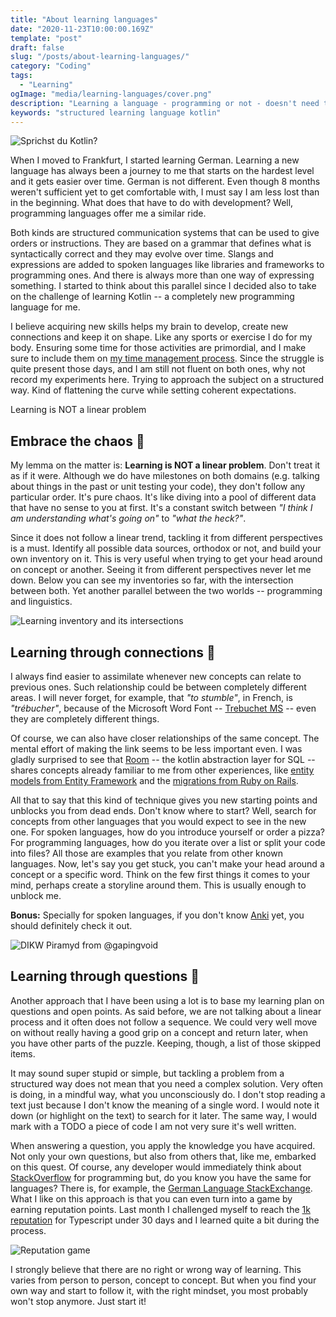 ```yaml
---
title: "About learning languages"
date: "2020-11-23T10:00:00.169Z"
template: "post"
draft: false
slug: "/posts/about-learning-languages/"
category: "Coding"
tags:
  - "Learning"
ogImage: "media/learning-languages/cover.png"
description: "Learning a language - programming or not - doesn't need to be chaotic. Or does it?"
keywords: "structured learning language kotlin"
---
```


![Sprichst du Kotlin?](/media/learning-languages/cover.png)

When I moved to Frankfurt, I started learning German. Learning a new language has always been a journey to me that starts on the hardest level and it gets easier over time. German is not different. Even though 8 months weren't sufficient yet to get comfortable with, I must say I am less lost than in the beginning.
What does that have to do with development? Well, programming languages offer me a similar ride.

Both kinds are structured communication systems that can be used to give orders or instructions. They are based on a grammar that defines what is syntactically correct and they may evolve over time. Slangs and expressions are added to spoken languages like libraries and frameworks to programming ones. And there is always more than one way of expressing something. I started to think about this parallel since I decided also to take on the challenge of learning Kotlin -- a completely new programming language for me.

I believe acquiring new skills helps my brain to develop, create new connections and keep it on shape. Like any sports or exercise I do for my body. Ensuring some time for those activities are primordial, and I make sure to include them on [my time management process](/posts/time-management-for-leaders/). Since the struggle is quite present those days, and I am still not fluent on both ones, why not record my experiments here. Trying to approach the subject on a structured way. Kind of flattening the curve while setting coherent expectations.

<Quote>
  Learning is NOT a linear problem
</Quote>

## Embrace the chaos :exploding_head:

My lemma on the matter is: **Learning is NOT a linear problem**. Don't treat it as if it were. Although we do have milestones on both domains (e.g. talking about things in the past or unit testing your code), they don't follow any particular order. It's pure chaos. It's like diving into a pool of different data that have no sense to you at first. It's a constant switch between *"I think I am understanding what's going on"* to *"what the heck?"*.

Since it does not follow a linear trend, tackling it from different perspectives is a must. Identify all possible data sources, orthodox or not, and build your own inventory on it. This is very useful when trying to get your head around on concept or another. Seeing it from different perspectives never let me down. Below you can see my inventories so far, with the intersection between both. Yet another parallel between the two worlds -- programming and linguistics.

![Learning inventory and its intersections](/media/learning-languages/learning-venn.png)

## Learning through connections :link:

I always find easier to assimilate whenever new concepts can relate to previous ones. Such relationship could be between completely different areas. I will never forget, for example, that *"to stumble"*, in French, is *"trébucher"*, because of the Microsoft Word Font -- [Trebuchet MS](https://docs.microsoft.com/en-us/typography/font-list/trebuchet-ms) -- even they are completely different things. 

Of course, we can also have closer relationships of the same concept. The mental effort of making the link seems to be less important even. I was gladly surprised to see that [Room](https://developer.android.com/topic/libraries/architecture/room) -- the kotlin abstraction layer for SQL -- shares concepts already familiar to me from other experiences, like [entity models from Entity Framework](https://docs.microsoft.com/en-us/ef/) and the [migrations from Ruby on Rails](https://guides.rubyonrails.org/v3.2/migrations.html).

All that to say that this kind of technique gives you new starting points and unblocks you from dead ends. Don't know where to start? Well, search for concepts from other languages that you would expect to see in the new one. For spoken languages, how do you introduce yourself or order a pizza? For programming languages, how do you iterate over a list or split your code into files? All those are examples that you relate from other known languages. Now, let's say you get stuck, you can't make your head around a concept or a specific word. Think on the few first things it comes to your mind, perhaps create a storyline around them. This is usually enough to unblock me.

**Bonus:** Specially for spoken languages, if you don't know [Anki](https://apps.ankiweb.net/) yet, you should definitely check it out.

![DIKW Piramyd from @gapingvoid](/media/learning-languages/dikw.jpeg)

## Learning through questions :raising_hand:

Another approach that I have been using a lot is to base my learning plan on questions and open points. As said before, we are not talking about a linear process and it often does not follow a sequence. We could very well move on without really having a good grip on a concept and return later, when you have other parts of the puzzle. Keeping, though, a list of those skipped items.

It may sound super stupid or simple, but tackling a problem from a structured way does not mean that you need a complex solution. Very often is doing, in a mindful way, what you unconsciously do. I don't stop reading a text just because I don't know the meaning of a single word. I would note it down (or highlight on the text) to search for it later. The same way, I would mark with a TODO a piece of code I am not very sure it's well written. 

When answering a question, you apply the knowledge you have acquired. Not only your own questions, but also from others that, like me, embarked on this quest. Of course, any developer would immediately think about [StackOverflow](https://stackoverflow.com/) for programming but, do you know you have the same for languages? There is, for example, the [German Language StackExchange](https://german.stackexchange.com/). What I like on this approach is that you can even turn into a game by earning reputation points. Last month I challenged myself to reach the [1k reputation](https://stackoverflow.com/users/556629/guilhermevrs) for Typescript under 30 days and I learned quite a bit during the process.

![Reputation game](/media/learning-languages/stackoverflow.png)

I strongly believe that there are no right or wrong way of learning. This varies from person to person, concept to concept. But when you find your own way and start to follow it, with the right mindset, you most probably won't stop anymore. Just start it!

